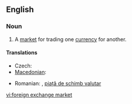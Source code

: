 ==English==
{{wikipedia}}
===Noun===
{{en-noun|sg=[[foreign]] [[exchange]] [[market]]}}

#  A [[market]] for trading one [[currency]] for another.

====Translations====
{{trans-top|market}}
* Czech: {{t-|cs|měnový trh|m}}
* [[Macedonian]]: {{t|mk|девизен пазар|m|tr=dévizen pázar}}
{{trans-mid}}
* Romanian: {{t+|ro|piață valutară|f}}, [[piață de schimb valutar]] {{f}}
{{trans-bottom}}

[[vi:foreign exchange market]]